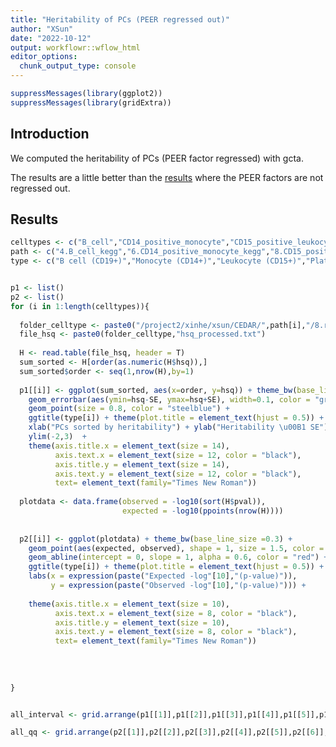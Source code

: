 ```yaml
---
title: "Heritability of PCs (PEER regressed out)"
author: "XSun"
date: "2022-10-12"
output: workflowr::wflow_html
editor_options:
  chunk_output_type: console
---
```


```r
suppressMessages(library(ggplot2))
suppressMessages(library(gridExtra))
```


## Introduction

We computed the heritability of PCs (PEER factor regressed) with gcta.

The results are a little better than the [results](https://xsun1229.github.io/factor_analysis/hsq_pc_fdr.html) where the PEER factors are not regressed out.

## Results

```r
celltypes <- c("B_cell","CD14_positive_monocyte","CD15_positive_leukocyte","platelet","T_cell","thymocyte")
path <- c("4.B_cell_kegg","6.CD14_positive_monocyte_kegg","8.CD15_positive_leukocyte_kegg","16.platelet_kegg","10.T_cell_kegg","14.thymocyte_kegg")
type <- c("B cell (CD19+)","Monocyte (CD14+)","Leukocyte (CD15+)","Platelet","T cell (CD4+)","T cell (CD8+)")


p1 <- list()
p2 <- list()
for (i in 1:length(celltypes)){
  
  folder_celltype <- paste0("/project2/xinhe/xsun/CEDAR/",path[i],"/8.regress_out_peer/2peer/3.heritability/")
  file_hsq <- paste0(folder_celltype,"hsq_processed.txt")
  
  H <- read.table(file_hsq, header = T)
  sum_sorted <- H[order(as.numeric(H$hsq)),]
  sum_sorted$order <- seq(1,nrow(H),by=1)
  
  p1[[i]] <- ggplot(sum_sorted, aes(x=order, y=hsq)) + theme_bw(base_line_size =0.3) +
    geom_errorbar(aes(ymin=hsq-SE, ymax=hsq+SE), width=0.1, color = "grey",alpha=0.6) +
    geom_point(size = 0.8, color = "steelblue") + 
    ggtitle(type[i]) + theme(plot.title = element_text(hjust = 0.5)) + 
    xlab("PCs sorted by heritability") + ylab("Heritability \u00B1 SE") + 
    ylim(-2,3)  + 
    theme(axis.title.x = element_text(size = 14),
          axis.text.x = element_text(size = 12, color = "black"),
          axis.title.y = element_text(size = 14),
          axis.text.y = element_text(size = 12, color = "black"),
          text= element_text(family="Times New Roman")) 
  
  plotdata <- data.frame(observed = -log10(sort(H$pval)),
                         expected = -log10(ppoints(nrow(H))))
  
  
  p2[[i]] <- ggplot(plotdata) + theme_bw(base_line_size =0.3) +
    geom_point(aes(expected, observed), shape = 1, size = 1.5, color = "steelblue") +
    geom_abline(intercept = 0, slope = 1, alpha = 0.6, color = "red") +
    ggtitle(type[i]) + theme(plot.title = element_text(hjust = 0.5)) +
    labs(x = expression(paste("Expected -log"[10],"(p-value)")),
         y = expression(paste("Observed -log"[10],"(p-value)"))) +
    
    theme(axis.title.x = element_text(size = 10),
          axis.text.x = element_text(size = 8, color = "black"),
          axis.title.y = element_text(size = 10),
          axis.text.y = element_text(size = 8, color = "black"),
          text= element_text(family="Times New Roman")) 
  
  
  
  
}


all_interval <- grid.arrange(p1[[1]],p1[[2]],p1[[3]],p1[[4]],p1[[5]],p1[[6]], nrow = 2)

all_qq <- grid.arrange(p2[[1]],p2[[2]],p2[[3]],p2[[4]],p2[[5]],p2[[6]], nrow = 2)

```